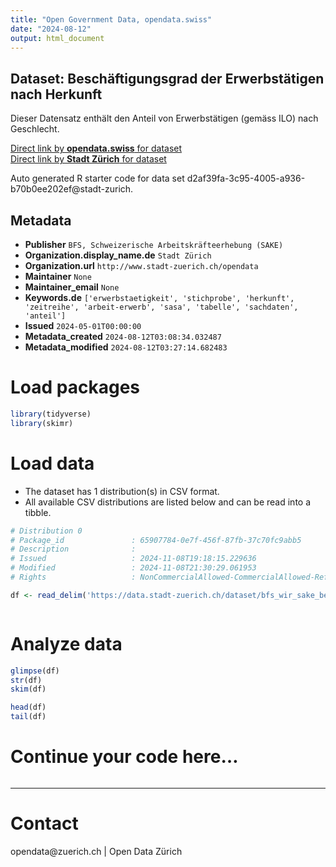 ```yaml
---
title: "Open Government Data, opendata.swiss"
date: "2024-08-12"
output: html_document
---
```


## Dataset: Beschäftigungsgrad der Erwerbstätigen nach Herkunft

Dieser Datensatz enthält den Anteil von Erwerbstätigen (gemäss ILO)  nach Geschlecht.


[Direct link by **opendata.swiss** for dataset](https://opendata.swiss/de/dataset/beschaftigungsgrad-der-erwerbstatigen-nach-herkunft)<br>
[Direct link by **Stadt Zürich** for dataset](https://data.stadt-zuerich.ch/dataset/bfs_wir_sake_beschgrad_erwtge_herkunft_od5042)

Auto generated R starter code for data set d2af39fa-3c95-4005-a936-b70b0ee202ef@stadt-zurich.

## Metadata

- **Publisher** `BFS, Schweizerische Arbeitskräfteerhebung (SAKE)`
- **Organization.display_name.de** `Stadt Zürich`
- **Organization.url** `http://www.stadt-zuerich.ch/opendata`
- **Maintainer** `None`
- **Maintainer_email** `None`
- **Keywords.de** `['erwerbstaetigkeit', 'stichprobe', 'herkunft', 'zeitreihe', 'arbeit-erwerb', 'sasa', 'tabelle', 'sachdaten', 'anteil']`
- **Issued** `2024-05-01T00:00:00`
- **Metadata_created** `2024-08-12T03:08:34.032487`
- **Metadata_modified** `2024-08-12T03:27:14.682483`


# Load packages

```r

library(tidyverse)
library(skimr)

```

# Load data

-   The dataset has 1 distribution(s) in CSV format.
-   All available CSV distributions are listed below and can be read into a tibble.

```r

# Distribution 0
# Package_id               : 65907784-0e7f-456f-87fb-37c70fc9abb5
# Description              : 
# Issued                   : 2024-11-08T19:18:15.229636
# Modified                 : 2024-11-08T21:30:29.061953
# Rights                   : NonCommercialAllowed-CommercialAllowed-ReferenceNotRequired

df <- read_delim('https://data.stadt-zuerich.ch/dataset/bfs_wir_sake_beschgrad_erwtge_herkunft_od5042/download/WIR504OD5042.csv')



```

# Analyze data

```r

glimpse(df)
str(df)
skim(df)

head(df)
tail(df)

```

# Continue your code here...

```r

```

------------------------------------------------------------------------

# Contact

opendata@zuerich.ch | Open Data Zürich
